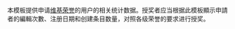 {{NoteTA|G1=MediaWiki}}{{Documentation subpage}}<!-- 在本行下編輯模板說明 -->

本模板提供申请[[wp:WPH|维基荣誉]]的用户的相关统计数据。授奖者应当根据此模板顯示申請者的編輯次數、注册日期和创建条目数量，对照各级荣誉的要求进行授奖。

<includeonly>{{Sandbox other||<!-- 本行下加入模板的分類 -->
[[cat:维基荣誉]]
}}</includeonly>